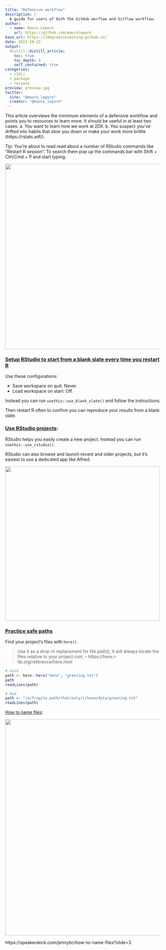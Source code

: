```yaml
---
title: "Defensive workflow"
description: |
  A guide for users of both the GitHub worflow and Gitflow workflow.
author:
  - name: Mauro Lepore
    url: https://github.com/maurolepore
base_url: https://2degreesinvesting.github.io/
date: 2021-10-22
output: 
  distill::distill_article:
    toc: true
    toc_depth: 3
    self_contained: true
categories:
  - r2dii
  - package
  - release
preview: preview.jpg
twitter:
  site: "@mauro_lepore"
  creator: "@mauro_lepore"
---
```


This article overviews the mimimum elements of a defensive workflow and points
you to resources to learn more. It should be useful in at least two cases:
a. You want to learn how we work at 2DII.
b. You suspect you've drifted into habits that slow you down or make your work
more brittle (https://rstats.wtf/).

Tip: You're about to read read about a number of RStudio commands like "Restart
R session". To search them pop up the commands bar with Shift + Ctrl/Cmd + P and
start typing.

<img src=https://i.imgur.com/U0xpz75.png width = 600>

### [Setup RStudio to start from a blank slate every time you restart R](https://rstats.wtf/save-source.html)

Use these configurations:

* Save workspace on quit: Never.
* Load workspace on start: Off.

Instead you can run `usethis::use_blank_slate()` and follow the instructions.

Then restart R often to confirm you can reproduce your results from a blank
slate.

### [Use RStudio projects](https://rstats.wtf/project-oriented-workflow.html#rstudio-projects):

RStudio helps you easily create a new project. Instead you can run
`usethis::use_rstudio()`.

RStudio can also browse and launch recent and older projects, but it's easiest
to use a dedicated app like Alfred.

<img src=https://i.imgur.com/2TwTbpy.png width=500>

### [Practice safe paths](https://rstats.wtf/safe-paths.html)

Find your project's files with `here()`.

> Use it as a drop-in replacement for file.path(), it will always locate the
files relative to your project root. 
-- https://here.r-lib.org/reference/here.html


```r
# Good
path <- here::here("data", "greeting.txt")
path
readLines(path)

# Bad
path <- "/a/fragile path/that/only/i/have/data/greeting.txt"
readLines(path)
```

[How to name files](https://rstats.wtf/how-to-name-files.html):

<img src=https://i.imgur.com/Lo7JFxc.png width=700>

https://speakerdeck.com/jennybc/how-to-name-files?slide=3
